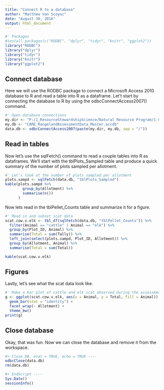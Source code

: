 ```yaml
---
title: "Connect R to a database"
author: "Matthew Van Scoyoc"
date: "August 30, 2016"
output: html_document
---
```


```r
#' Packages
#install.packages(c("RODBC", "dplyr", "tidyr", "knitr", "ggplot2"))
library("RODBC")
library("dplyr")
library("tidyr")
library("knitr")
library("ggplot2")
```

## Connect database

Here we will use the RODBC package to connect a Microsoft Access 2010 database 
to R and read a table into R as a dataframe. Let't start by connecting the 
database to R by using the odbcConnectAccess2007() command.

```r
#' Open database connections
my.dir <- "P:/1_ResourceStewardshipScience/Natural Resource Program/1 CARE range assessment project/4 Data & Photos/CARE Range DB"
my.db <- "CARE_RangelandAssessmentData_Master.accdb"
data.db <- odbcConnectAccess2007(paste(my.dir, my.db, sep = "/"))
```

## Read in tables

Now let's use the sqlFetch() command to read a couple tables into R as 
dataframes. We'll start with the tblPlots_Sampled table and produce a quick 
summary of the number of plots sampled per allotment.

```r
#' Let's look at the number of plots sampled per allotment
plots.sampd <- sqlFetch(data.db, "tblPlots_Sampled")
kable(plots.sampd %>% 
        group_by(Allotment) %>%
        summarise(n())
      )
```

Now lets read in the tblPellet_Counts table and summarize it for a figure.

```r
#' Read in and subset scat data
scat.cow.v.elk <- tbl_df(sqlFetch(data.db, "tblPellet_Counts")) %>%
  filter(Animal == "cattle" | Animal == "elk") %>%
  group_by(Plot_ID, Animal) %>%
  summarise(Total = sum(Tally)) %>%
  left_join(select(plots.sampd, Plot_ID, Allotment)) %>%
  group_by(Allotment, Animal) %>%
  summarise(Total = sum(Total))

kable(scat.cow.v.elk)
```

## Figures

Lastly, let's see what the scat data look like.

```r
#' Make a bar plot of cattle and elk scat observed during the assessments.
g <- ggplot(scat.cow.v.elk, aes(x = Animal, y = Total, fill = Animal)) +
  geom_bar(stat = "identity") +
  facet_wrap(~ Allotment) +
  theme_bw()
print(g)
```

## Close database

Okay, that was fun. Now we can close the database and remove it from the 
workspace.

```r
#+ Close DB, eval = TRUE, echo = TRUE ----
odbcClose(data.db)
rm(data.db)

#+ EndScript ----
Sys.Date()
sessionInfo()
```
